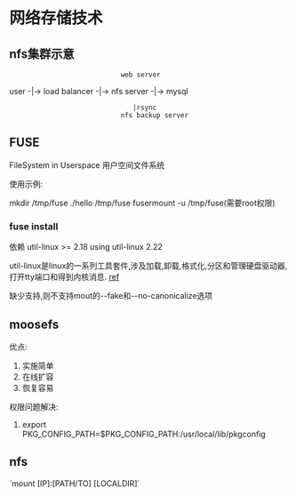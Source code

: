 = 网络存储技术 =

== nfs集群示意 ==

							 web server
user -|-> load balancer -|-> nfs server        -|-> mysql
								|rsync
							 nfs backup server
== FUSE ==
FileSystem in Userspace
用户空间文件系统

使用示例:

mkdir /tmp/fuse
./hello /tmp/fuse
fusermount -u /tmp/fuse(需要root权限)

=== fuse install ===
依赖 util-linux >= 2.18
using util-linux 2.22

util-linux是linux的一系列工具套件,涉及加载,卸载,格式化,分区和管理硬盘驱动器,打开tty端口和得到内核消息.
[[http://oss.org.cn/ossdocs/gnu_linux/lfs/lfs-4.0/appendixa/util-linux.html|ref]]

缺少支持,则不支持mout的--fake和--no-canonicalize选项


== moosefs ==
优点:
# 实施简单
# 在线扩容
# 恢复容易
 
权限问题解决:
#export PKG_CONFIG_PATH=$PKG_CONFIG_PATH:/usr/local/lib/pkgconfig

== nfs ==
`mount [IP]:[PATH/TO] [LOCALDIR]`
